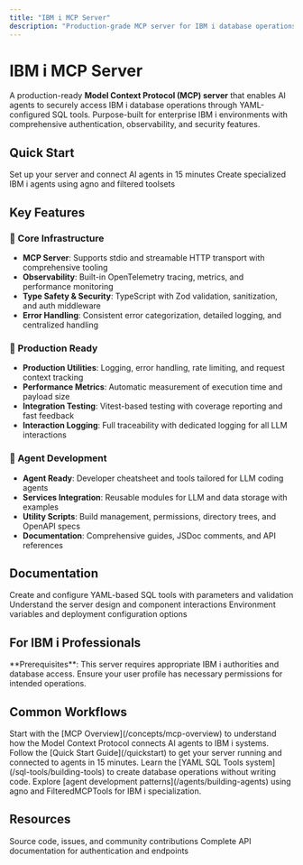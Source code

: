 ```yaml
---
title: "IBM i MCP Server"
description: "Production-grade MCP server for IBM i database operations with YAML-based SQL tools, authentication, and AI agent development."
---
```


# IBM i MCP Server

A production-ready **Model Context Protocol (MCP) server** that enables AI agents to securely access IBM i database operations through YAML-configured SQL tools. Purpose-built for enterprise IBM i environments with comprehensive authentication, observability, and security features.

## Quick Start

<CardGroup cols={2}>
  <Card title="Get Started" icon="rocket" href="/quickstart">
    Set up your server and connect AI agents in 15 minutes
  </Card>
  <Card title="Build Agents" icon="robot" href="/agents/building-agents">
    Create specialized IBM i agents using agno and filtered toolsets
  </Card>
</CardGroup>

## Key Features

### 🔌 Core Infrastructure
- **MCP Server**: Supports stdio and streamable HTTP transport with comprehensive tooling
- **Observability**: Built-in OpenTelemetry tracing, metrics, and performance monitoring
- **Type Safety & Security**: TypeScript with Zod validation, sanitization, and auth middleware
- **Error Handling**: Consistent error categorization, detailed logging, and centralized handling

### 🚀 Production Ready
- **Production Utilities**: Logging, error handling, rate limiting, and request context tracking
- **Performance Metrics**: Automatic measurement of execution time and payload size
- **Integration Testing**: Vitest-based testing with coverage reporting and fast feedback
- **Interaction Logging**: Full traceability with dedicated logging for all LLM interactions

### 🤖 Agent Development
- **Agent Ready**: Developer cheatsheet and tools tailored for LLM coding agents
- **Services Integration**: Reusable modules for LLM and data storage with examples
- **Utility Scripts**: Build management, permissions, directory trees, and OpenAPI specs
- **Documentation**: Comprehensive guides, JSDoc comments, and API references

## Documentation

<CardGroup cols={3}>
  <Card title="SQL Tools Guide" icon="database" href="/sql-tools/building-tools">
    Create and configure YAML-based SQL tools with parameters and validation
  </Card>
  <Card title="Server Architecture" icon="sitemap" href="/concepts/architecture">
    Understand the server design and component interactions
  </Card>  
  <Card title="Configuration" icon="gear" href="/configuration">
    Environment variables and deployment configuration options
  </Card>
</CardGroup>

## For IBM i Professionals

<Note>
**Prerequisites**: This server requires appropriate IBM i authorities and database access. Ensure your user profile has necessary permissions for intended operations.
</Note>

## Common Workflows

<AccordionGroup>
  <Accordion title="I'm new to MCP" icon="info">
    Start with the [MCP Overview](/concepts/mcp-overview) to understand how the Model Context Protocol connects AI agents to IBM i systems.
  </Accordion>

  <Accordion title="I want to deploy quickly" icon="rocket">
    Follow the [Quick Start Guide](/quickstart) to get your server running and connected to agents in 15 minutes.
  </Accordion>

  <Accordion title="I need to create SQL tools" icon="database">
    Learn the [YAML SQL Tools system](/sql-tools/building-tools) to create database operations without writing code.
  </Accordion>

  <Accordion title="I'm building AI agents" icon="robot">
    Explore [agent development patterns](/agents/building-agents) using agno and FilteredMCPTools for IBM i specialization.
  </Accordion>
</AccordionGroup>

## Resources

<CardGroup cols={2}>
  <Card title="GitHub Repository" icon="github" href="https://github.com/IBM/ibmi-mcp-server.git">
    Source code, issues, and community contributions
  </Card>
  <Card title="API Reference" icon="book" href="/api/auth-endpoints">
    Complete API documentation for authentication and endpoints
  </Card>
</CardGroup>